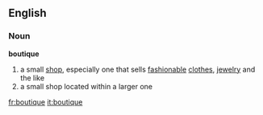 ==English==
===Noun===
'''boutique'''
# a small [[shop]], especially one that sells [[fashionable]] [[clothes]], [[jewelry]] and the like
# a small shop located within a larger one

[[fr:boutique]]
[[it:boutique]]